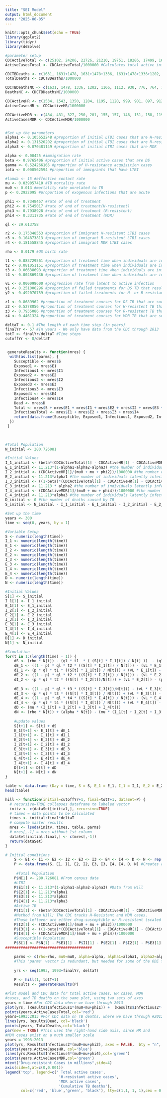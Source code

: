 ```yaml
---
title: "SEI Model"
output: html_document
date: "2025-06-05"
---
```


```r
knitr::opts_chunk$set(echo = TRUE)
library(ggplot2)
library(tidyr)
library(deSolve)


```

```r
#parameter setup
CDCActiveTotal <- c(25102, 24206, 22726, 21210, 19751, 18286, 17499, 16308, 15945, 15055, 14835, 14499, 14063, 13728, 13282, 12895, 11523, 11161, 10510, 9941, 9565) #CDC Reported Tuberculosis 2013 - Table 2
ActiveCasesTotal <- CDCActiveTotal/1000000 #Calculates total active infections from the CDC data

CDCTBDeaths <- c(1631, 1631+1478, 1631+1478+1336, 1631+1478+1336+1202, 1631+1478+1336+1202+1166, 1631+1478+1336+1202+1166+1112, 1631+1478+1336+1202+1166+1112+930, 1631+1478+1336+1202+1166+1112+930+776, 1631+1478+1336+1202+1166+1112+930+776+764, 1631+1478+1336+1202+1166+1112+930+776+764+784, 1631+1478+1336+1202+1166+1112+930+776+764+784+711, 1631+1478+1336+1202+1166+1112+930+776+764+784+711+662, 1631+1478+1336+1202+1166+1112+930+776+764+784+711+662+648, 1631+1478+1336+1202+1166+1112+930+776+764+784+711+662+648+644, 1631+1478+1336+1202+1166+1112+930+776+764+784+711+662+648+644+554, 1631+1478+1336+1202+1166+1112+930+776+764+784+711+662+648+644+554+590, 1631+1478+1336+1202+1166+1112+930+776+764+784+711+662+648+644+554+590+529, 1631+1478+1336+1202+1166+1112+930+776+764+784+711+662+648+644+554+590+529+569, 1631+1478+1336+1202+1166+1112+930+776+764+784+711+662+648+644+554+590+529+569+536, 1631+1478+1336+1202+1166+1112+930+776+764+784+711+662+648+644+554+590+529+569+536+510, 1631+1478+1336+1202+1166+1112+930+776+764+784+711+662+648+644+554+590+529+569+536+510+555) #CDC Reported Tuberculosis 2013 - Table 1
TotalDeaths <- CDCTBDeaths/1000000

CDCTBDeathsNC <- c(1631, 1478, 1336, 1202, 1166, 1112, 930, 776, 764, 784, 711, 662, 648, 644, 554, 590, 529, 569, 536, 510, 555) #CDC Reported Tuberculosis 2013 - Table 1
DeathsNC <- CDCTBDeathsNC/1000000

CDCActiveHR <- c(1534, 1543, 1350, 1284, 1195, 1120, 999, 981, 897, 912, 903, 872, 842, 845, 798, 835, 762, 699, 753, 683, 668) #CDC Reported Tuberculosis 2013 - Table 8
ActiveCasesHR <- CDCActiveHR/1000000

CDCActiveMDR <- c(484, 431, 327, 250, 201, 155, 157, 146, 151, 158, 119, 128, 125, 124, 124, 107, 114, 105, 127, 86, 96) #CDC Reported Tuberculosis 2013 - Table 9
ActiveCasesMDR <- CDCActiveMDR/1000000


#Set up the parameters
alpha1 <- 0.105652248 #proportion of initial LTBI cases that are H-resistent
alpha2 <- 0.131520202 #proportion of initial LTBI cases that are R-resistent
alpha3 <- 0.070481149 #proportion of initial LTBI cases that are MDR

alpha <- 0.00425 #immigration rate
beta <- 0.9765406 #proportion of initial active cases that are DS
gamma <- 0.524266165 #proportion of H-resistance acquisition cases
iota <- 0.000562594 #proportion of immigrants that have LTBI

#lamda <- 15 #effective contact rate
mu <- 0.039057410 #TB mortality rate
mu0 <- 0.013 #mortality rate unrelated to TB
p <- 0.2922095 #proportion of exogenous infections that are acute

phi1 <- 0.7348457 #rate of end of treatment
phi2 <- 0.7545017 #rate of end of treatment(H-resistent)
phi3 <- 0.7938928 #rate of end of treatment (R-resistent)
phi4 <- 0.3311735 #rate of end of treatment (MDR)

ql <- 29.613758

r2 <- 0.175348553 #proportion of immigrant H-resistent LTBI cases
r3 <- 0.104873813 #proportion of immigrant R-resistent LTBI cases
r4 <- 0.181558845 #proportion of immigrant MDR LTBI cases

rho <- 0.0179 #US birth rate

t1 <- 0.083729561 #proportion of treatment time when individuals are infectious (DS)
t2 <- 0.081051151 #proportion of treatment time when individuals are infectious (H-resistent)
t3 <- 0.06638698 #proportion of treatment time when individuals are infectious (R-resistent)
t4 <- 0.004869436 #proportion of treatment time when individuals are infectious (MDR)

vL <- 0.000098600 #progression rate from latent to active infection
y1 <- 0.251006296 #proportion of failed treatments for DS TB that result in H- or R- resistance
y2 <- 0.492070759 #proportion of failed treatments for H- or R-resistant TB that result in MDR

z1 <- 0.8689962 #proportion of treatment courses for DS TB that are successful
z2 <- 0.5278056 #proportion of treatment courses for H-resistent TB that are successful
z3 <- 0.7935086 #proportion of treatment courses for R-resistent TB that are successful
z4 <- 0.4461324 #proportion of treatment courses for MDR TB that are successful

deltaT <- 0.1 #The length of each time step (in years) 
finalYr <- 57 #In years - We only have data from the CDC through 2013
totT <- finalYr/deltaT #Time steps
cutoffYr <- 8/deltaT


 generateResults <- function(mres) {
  with(as.list(parms), {
    Susceptible <- mres$S
    Exposed1 <- mres$E1
    Infectious1 <- mres$I1
    Exposed2 <- mres$E2
    Infectious2 <- mres$I2
    Exposed3 <- mres$E3
    Infectious3 <- mres$I3
    Exposed4 <- mres$E4
    Infectious4 <- mres$I4
    Dead <- mres$D
    Total <- mres$S + mres$E1 + mres$I1 + mres$E2 + mres$I2 + mres$E3 + mres$I3 + mres$E4 + mres$I4
    InfectiousTotal <- mres$I1 + mres$I2 + mres$I3 + mres$I4 
    return(data.frame(Susceptible, Exposed1, Infectious1, Exposed2, Infectious2, Exposed3, Infectious3, Exposed4, Infectious4, Total, Dead, InfectiousTotal))
  })
 }
 
 

#Total Population
N_initial <- 280.726081

#Initial Values
I_1_initial <- (beta*(CDCActiveTotal[1] - CDCActiveHR[1] - CDCActiveMDR[1])/(mu0 + mu + phi1))/1000000 #the number of individuals actively infected with DS TB
E_1_initial <- 11.213*(1-alpha1-alpha2-alpha3) #the number of individuals latently infected with DS TB
I_2_initial <- (CDCActiveHR[1]/(mu0 + mu + phi2))/1000000 #the number of individuals actively infected with H-resistent TB
E_2_initial <- 11.213*alpha1 #the number of individuals latently infected with H-resistent TB
I_3_initial <- ((1-beta)*(CDCActiveTotal[1] - CDCActiveHR[1] - CDCActiveMDR[1])/(mu0 + mu + phi3))/1000000 #the number of individuals actively infected with R-resistent TB
E_3_initial <- 11.213 * alpha2 #the number of individuals latently infected with R-resistent TB
I_4_initial <- (CDCActiveMDR[1]/(mu0 + mu + phi4))/1000000 #the number of individuals actively infected with MDR TB
E_4_initial <- 11.213*alpha3 #the number of individuals latently infected with MDR TB
D_initial <- 0 #the number of deaths caused by TB
S_initial <- N_initial - I_1_initial - E_1_initial - I_2_initial - E_2_initial - I_3_initial - E_3_initial - I_4_initial - E_4_initial - D_initial #everyone else is susceptible

#Set up the time
years <- 300
time <- seq(0, years, by = 1)
```

```r
#Variable Setup
S <- numeric(length(time))
I_1 <- numeric(length(time))
E_1 <- numeric(length(time))
I_2 <- numeric(length(time))
E_2 <- numeric(length(time))
I_3 <- numeric(length(time))
E_3 <- numeric(length(time))
I_4 <- numeric(length(time))
E_4 <- numeric(length(time))
D <- numeric(length(time))
N <- numeric(length(time))

#Initial Values 
S[1] <- S_initial
I_1[1] <- I_1_initial
E_1[1] <- E_1_initial
I_2[1] <- I_2_initial
E_2[1] <- E_2_initial
I_3[1] <- I_3_initial
E_3[1] <- E_3_initial
I_4[1] <- I_4_initial
E_4[1] <- E_4_initial
D[1] <- D_initial
N[1] <- N_initial
```

```r
#Simulation
for(t in 1:(length(time) - 1)) {
    dS <- (rho * N[t]) - (ql * t1  * ( (S[t] * I_1[t]) / N[t] ))  - (ql * t2 * ( (S[t] * I_2[t]) / N[t]) ) - (ql * t3 * ( (S[t] * I_3[t]) / N[t]) ) - (ql * t4 * ( (S[t] * I_4[t]) / N[t]) ) + ( z1 * phi1 * I_1[t] ) + ( z2 * phi2 * I_2[t] ) + ( z3 * phi3 * I_3[t] ) - (mu0 * S[t])
    dE_1 <- ((1 - p) * ql * t2 * ((S[t] * I_1[t]) / N[t])) - (vL * E_1[t]) + ((1 - y1) * (1 - z1) * phi1 * I_1[t]) + (iota * alpha * (1 - r2 - r3 - r4) * N[t]) - (mu0 * E_1[t])
    dI_1 <- (p * ql * t1 * ((S[t] * I_1[t]) / N[t])) + (vL * E_1[t]) - (phi1 * I_1[t]) - (mu0 * I_1[t]) - (mu * I_1[t])
    dE_2 <- ((1 - p) * ql * t2 * ((S[t] * I_2[t]) / N[t])) - (vL * E_2[t]) + ((1 - y2) * (1 - z2) * phi2 * I_2[t]) + (gamma * (1 - z1) * y1 * phi1 * I_1[t]) + (iota * alpha * r2 * N[t]) - (mu0 * E_2[t])
    dI_2 <- (p * ql * t2 * ((S[t] * I_2[t])/N[t])) + (vL * E_2[t]) - (phi2 * I_2[t]) - (mu0 * I_2[t]) - (mu * I_2[t])
             
    dE_3 <- ((1 - p) * ql * t3 * ((S[t] * I_3[t])/N[t])) - (vL * E_3[t]) + ((1 - y2) * (1 - z3) * phi3 * I_3[t]) + ((1 - gamma) * (1 - z1) * y1 * phi1 * I_1[t]) + (iota * alpha * r3 * N[t]) - (mu0 * E_3[t])
    dI_3 <- (p * ql * t3 * ((S[t] * I_3[t]) / N[t])) + (vL * E_3[t]) - (phi3 * I_3[t]) - (mu0 * I_3[t]) - (mu * I_3[t])
    dE_4 <- ((1 - p) * ql * t4 * ((S[t] * I_4[t]) / N[t])) - (vL * E_4[t]) + ((1 - z2) * y2 * phi2 * I_2[t]) + ((1 - z3) * y2 * phi3 * I_3[t]) + ((1 - z4) * phi4 * I_4[t]) + (iota * alpha * r4 * N[t]) - (mu0 * E_4[t])
    dI_4 <- (p * ql * t4 * ((S[t] * I_4[t]) / N[t])) + (vL * E_4[t]) - (phi4 * I_4[t]) - (mu0 * I_4[t]) - (mu * I_4[t])
    dD <- (mu * (I_1[t] + I_2[t] + I_3[t] + I_4[t]))
    dN <- (rho * N[t]) + (alpha * N[t]) - (mu * (I_1[t] + I_2[t] + I_3[t] + I_4[t])) - (mu0 * N[t])
    
    #update values
    S[t+1] <- S[t] + dS
    E_1[t+1] <- E_1[t] + dE_1
    I_1[t+1] <- I_1[t] + dI_1
    E_2[t+1] <- E_2[t] + dE_2
    I_2[t+1] <- I_2[t] + dI_2
    E_3[t+1] <- E_3[t] + dE_3
    I_3[t+1] <- I_3[t] + dI_3
    E_4[t+1] <- E_4[t] + dE_4 
    I_4[t+1] <- I_4[t] + dI_4
    D[t+1] <- D[t] + dD
    N[t+1] <- N[t] + dN
}

table <- data.frame (Day = time, S = S, E_1 = E_1, I_1 = I_1, E_2 = E_2, I_2 = I_2, E_3 = E_3, I_3 = I_3, E_4 = E_4, I_4 = I_4, D = D, N = N)
head(table)
```

```r
hill <- function(initial=cutoffYr+1, final=totT+1, dataSet=P) {
  # recursive=TRUE collapses dataframe to labeled vector
  initv <- c(dataSet[initial,], recursive=TRUE)
  # times = data points to be calculated
  times <- initial:final*deltaT
  # compute master results
  mres <- lsoda(initv, times, table, parms)
  # mres[,-1] = mres without 1st column
  dataSet[initial:final,] <- c(mres[,-1])
  return(dataSet)
}
```

```r
# Initial conditions
    S <- E1 <- I1 <- E2 <- I2 <- E3 <- I3 <- E4 <- I4 <- D <- N <- rep(0,totT) #Sets compartment values to 0
    P <- data.frame(S, E1, I1, E2, I2, E3, I3, E4, I4, D, N) #Creates a matrix of compartment values
    
     #Total Population
    P$N[1] <- 280.726081 #From census data
    #LTBI
    P$E1[1] <- 11.213*(1-alpha1-alpha2-alpha3) #Data from Hill
    P$E2[1] <- 11.213*alpha1
    P$E3[1] <- 11.213*alpha2
    P$E4[1] <- 11.213*alpha3
    #Active TB
    P$I1[1] <- (beta*(CDCActiveTotal[1] - CDCActiveHR[1] - CDCActiveMDR[1])/(mu0 + mu + phi1))/1000000 
    #Method from Hill; The CDC tracks H-Resistant and MDR cases. 
    #Those leftover are either drug-susceptible or R-resistant (scaled by b and (b-1), respectively) 
    P$I2[1] <- (CDCActiveHR[1]/(mu0 + mu + phi2))/1000000
    P$I3[1] <- ((1-beta)*(CDCActiveTotal[1] - CDCActiveHR[1] - CDCActiveMDR[1])/(mu0 + mu + phi3))/1000000
    P$I4[1] <- (CDCActiveMDR[1]/(mu0 + mu + phi4))/1000000
    #Susceptible Population
    P$S[1] <- P$N[1] - P$E1[1] - P$I1[1] - P$E2[1] - P$I2[1] - P$E3[1] - P$I3[1] - P$E4[1] - P$I4[1]
#######################################

    parms <- c(rho=rho, mu0=mu0, alpha=alpha, alpha1=alpha1, alpha2=alpha2, alpha3=alpha3, beta=beta, gamma=gamma, iota=iota, mu=mu, p=p, phi1=phi1, phi2=phi2, phi3=phi3, phi4=phi4, ql = ql , r2=r2, r3=r3, r4=r4, t1=t1, t2=t2, t3=t3, t4=t4, vL=vL,y1=y1, y2=y2, z1=z1, z2=z2, z3=z3, z4=z4) 
    #This 'parms' vector is redundant, but needed for some of the ODE functions
    
    yrs <- seq(1993, 1993+finalYr, deltaT)
    
    P <- hill(1, totT+1)
    Results <- generateResults(P)
```


```r

#Plot model and CDC data for total active cases, HR cases, MDR 
#cases, and TB deaths on the same plot, using two sets of axes
years = time #For CDC data where we have through 2013
plot(yrs, (Results$Infectious1*(mu0+mu+phi1)) +  (Results$Infectious2*(mu0+mu+phi2)) + (Results$Infectious3*(mu0+mu+phi3)) + (Results$Infectious4*(mu0+mu+phi4)), main='Fitting Model to Data', xlab='Year',ylab='Total active cases or TB deaths in millions', type='l',col='red', ylim=  c(0,.03)) #Total active cases in the model is the sum of #each I compartment
points(years,ActiveCasesTotal,col='red')
years=1993:2013 #For CDC data on TB deaths, where we have through #2012 only
lines(yrs, Results$Dead, col='black')
points(years, TotalDeaths,col='black')
par(new = TRUE) #This uses the right-hand side axis, since HR and 
#MDR cases exist on a much smaller scale
years = 1993:2013
plot(yrs, Results$Infectious2*(mu0+mu+phi2), axes = FALSE,  bty = "n", xlab = "", ylab = "", col='blue', ylim=c(0,0.001), type='l')
points(years,ActiveCasesHR, col='blue')
lines(yrs,Results$Infectious4*(mu0+mu+phi4),col='green')
points(years,ActiveCasesMDR,col='green')
mtext("Drug-resistant Cases in millions",side=4)
axis(side=4,at=c(0,0.001))
legend('top', legend=c(' Total active cases',
                        'H-resistant active cases',
                        'MDR active cases',
                        'Cumulative TB deaths'), 
       col=c('red', 'blue','green', 'black'), lty=c(1,1, 1, 1),cex = 0.6)


```

